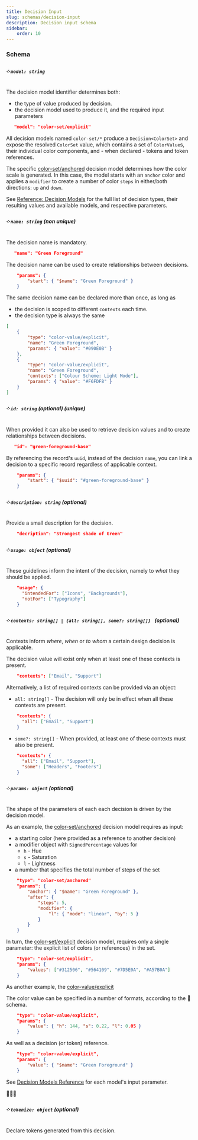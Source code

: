 ```yaml
---
title: Decision Input
slug: schemas/decision-input
description: Decision input schema
sidebar:
    order: 10
---
```



### Schema

##### ༶ `model: string`

The decision model identifier determines both:

-   the type of value produced by decision.
-   the decision model used to produce it, and the required input parameters

```json
   "model": "color-set/explicit"
```

All decision models named `color-set/*` produce a `Decision<ColorSet>` and expose the resolved
`ColorSet` value, which contains a set of `ColorValue`s, their individual
color components, and - when declared - tokens and token references.

The specific [color-set/anchored](/decision-models/color-set#anchored) decision model determines
how the color scale is generated. In this case, the model starts with an `anchor` color and
applies a `modifier` to create a number of color `steps` in either/both directions: `up` and `down`.

See [Reference: Decision Models](/decision-models) for the full list of decision types,
their resulting values and available models, and respective parameters.

##### ༶ `name: string` (non unique)

The decision name is mandatory.

```json
   "name": "Green Foreground"
```

The decision name can be used to create relationships between decisions.

```json
    "params": {
        "start": { "$name": "Green Foreground" }
    }
```

The same decision name can be declared more than once, as long as

-   the decision is scoped to different `contexts` each time.
-   the decision type is always the same

```json
[
    {
        "type": "color-value/explicit",
        "name": "Green Foreground",
        "params": { "value": "#090E0B" }
    },
    {
        "type": "color-value/explicit",
        "name": "Green Foreground",
        "contexts": ["Colour Scheme: Light Mode"],
        "params": { "value": "#F6FDF8" }
    }
]
```

##### ༶ `id: string` (optional) (unique)

When provided it can also be used to retrieve decision values and to create relationships
between decisions.

```json
   "id": "green-foreground-base"
```

By referencing the record's `uuid`, instead of the decision `name`, you can link
a decision to a specific record regardless of applicable context.

```json
    "params": {
        "start": { "$uuid": "#green-foreground-base" }
    }
```

##### ༶ `description: string` (optional)

Provide a small description for the decision.

```json
    "decription": "Strongest shade of Green"
```

##### ༶ `usage: object` (optional)

These guidelines inform the intent of the decision, namely to _what_ they should be applied.

```json
    "usage": {
      "intendedFor": ["Icons", "Backgrounds"],
      "notFor": ["Typography"]
    }
```

##### ༶ `contexts: string[] | {all: string[], some?: string[]} ` (optional)

Contexts inform _where_, _when_ or _to whom_ a certain design decision is applicable.

The decision value will exist only when at least one of these contexts is present.

```json
    "contexts": ["Email", "Support"]
```

Alternatively, a list of required contexts can be provided via an object:

-   `all: string[]` - The decision will only be in effect when all these contexts are present.

```json
    "contexts": {
      "all": ["Email", "Support"]
    }
```

-   `some?: string[]` - When provided, at least one of these contexts must also be present.

```json
    "contexts": {
      "all": ["Email", "Support"],
      "some": ["Headers", "Footers"]
    }
```

##### ༶ `params: object` (optional)

The shape of the parameters of each each decision is driven by the decision model.

As an example, the [color-set/anchored](/decision-models/color-set#anchored) decision model
requires as input:

-   a starting color (here provided as a reference to another decision)
-   a modifier object with `SignedPercentage` values for
    -   `h` - Hue
    -   `s` - Saturation
    -   `l` - Lightness
-   a number that specifies the total number of steps of the set

```json
    "type": "color-set/anchored"
    "params": {
        "anchor": { "$name": "Green Foreground" },
        "after": {
            "steps": 5,
            "modifier": {
                "l": { "mode": "linear", "by": 5 }
            }
        }
    }
```

In turn, the [color-set/explicit](/decision-models/color-set#explicit) decision model,
requires only a single parameter: the explicit list of colors (or references) in the set.

```json
    "type": "color-set/explicit",
    "params": {
        "values": ["#312506", "#564109", "#7D5E0A", "#A57B0A"]
    }
```

As another example, the [color-value/explicit](/decision-models/color-value#explicit)

The color value can be specified in a number of formats, according to the 🚧 schema.

```json
    "type": "color-value/explicit",
    "params": {
        "value": { "h": 144, "s": 0.22, "l": 0.05 }
    }
```

As well as a decision (or token) reference.

```json
    "type": "color-value/explicit",
    "params": {
        "value": { "$name": "Green Foreground" }
    }
```

See [Decision Models Reference](/decision-models) for each model's input parameter.

🚧🚧🚧

##### ༶ `tokenize: object` (optional)

Declare tokens generated from this decision.

